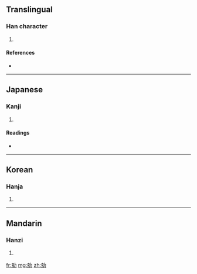 ==Translingual==

===Han character===
{{Han char|rn=19|rad=力|as=07|sn=9|four=4422<sub>7</sub>|canj=十山大尸 (JUKS)}}

# {{defn|Han|sort=力07}}

====References====
* {{Han ref|kx=0147.240|dkj=02348|dj=0332.050|hdz=10370.130|uh=52C0|ud=21184|bh=CDF2|bd=52722}}

----

==Japanese==

===Kanji===
{{ja-kanji|grade=|rs=力07}}

# {{defn|Japanese|sort=力07}}

====Readings====
* {{ja-readings|on=[[こく]] (koku)|kun=[[つとめる]] (tsutomeru), [[かつ]] (katsu)}}

----

==Korean==

===Hanja===
{{ko-hanja|hangeul=극|rv=geuk|mr=kŭk}}

# {{defn|Korean|sort=力07}}

----

==Mandarin==

===Hanzi===
{{cmn-hanzi|pin=[[kè]] ([[ke4]])|wg=k'o<sup>4</sup>}}

# {{defn|Mandarin|sort=力07}}

[[fr:勀]]
[[mg:勀]]
[[zh:勀]]